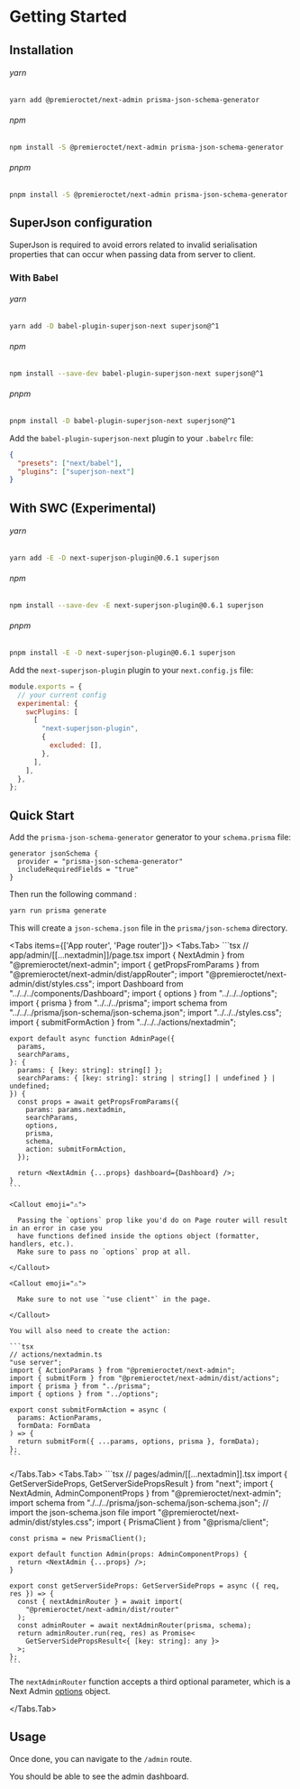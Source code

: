 
# Getting Started

## Installation

###### yarn

```bash
yarn add @premieroctet/next-admin prisma-json-schema-generator
```

###### npm

```bash
npm install -S @premieroctet/next-admin prisma-json-schema-generator
```

###### pnpm

```bash
pnpm install -S @premieroctet/next-admin prisma-json-schema-generator
```

## SuperJson configuration

SuperJson is required to avoid errors related to invalid serialisation properties that can occur when passing data from server to client.

### With Babel

###### yarn

```bash
yarn add -D babel-plugin-superjson-next superjson@^1
```

###### npm

```bash
npm install --save-dev babel-plugin-superjson-next superjson@^1
```

###### pnpm

```bash
pnpm install -D babel-plugin-superjson-next superjson@^1
```

Add the `babel-plugin-superjson-next` plugin to your `.babelrc` file:

```json
{
  "presets": ["next/babel"],
  "plugins": ["superjson-next"]
}
```

## With SWC (Experimental)

###### yarn

```bash
yarn add -E -D next-superjson-plugin@0.6.1 superjson
```

###### npm

```bash
npm install --save-dev -E next-superjson-plugin@0.6.1 superjson
```

###### pnpm

```bash
pnpm install -E -D next-superjson-plugin@0.6.1 superjson
```

Add the `next-superjson-plugin` plugin to your `next.config.js` file:

```js
module.exports = {
  // your current config
  experimental: {
    swcPlugins: [
      [
        "next-superjson-plugin",
        {
          excluded: [],
        },
      ],
    ],
  },
};
```

## Quick Start

Add the `prisma-json-schema-generator` generator to your `schema.prisma` file:

```prisma
generator jsonSchema {
  provider = "prisma-json-schema-generator"
  includeRequiredFields = "true"
}
```

Then run the following command :

```bash
yarn run prisma generate
```

This will create a `json-schema.json` file in the `prisma/json-schema` directory.

<Tabs items={['App router', 'Page router']}>
  <Tabs.Tab>
    ```tsx
    // app/admin/[[...nextadmin]]/page.tsx
    import { NextAdmin } from "@premieroctet/next-admin";
    import { getPropsFromParams } from "@premieroctet/next-admin/dist/appRouter";
    import "@premieroctet/next-admin/dist/styles.css";
    import Dashboard from "../../../components/Dashboard";
    import { options } from "../../../options";
    import { prisma } from "../../../prisma";
    import schema from "../../../prisma/json-schema/json-schema.json";
    import "../../../styles.css";
    import { submitFormAction } from "../../../actions/nextadmin";

    export default async function AdminPage({
      params,
      searchParams,
    }: {
      params: { [key: string]: string[] };
      searchParams: { [key: string]: string | string[] | undefined } | undefined;
    }) {
      const props = await getPropsFromParams({
        params: params.nextadmin,
        searchParams,
        options,
        prisma,
        schema,
        action: submitFormAction,
      });

      return <NextAdmin {...props} dashboard={Dashboard} />;
    }
    ```

    <Callout emoji="⚠️">

      Passing the `options` prop like you'd do on Page router will result in an error in case you
      have functions defined inside the options object (formatter, handlers, etc.).
      Make sure to pass no `options` prop at all.

    </Callout>

    <Callout emoji="⚠️">

      Make sure to not use `"use client"` in the page.

    </Callout>

    You will also need to create the action:

    ```tsx
    // actions/nextadmin.ts
    "use server";
    import { ActionParams } from "@premieroctet/next-admin";
    import { submitForm } from "@premieroctet/next-admin/dist/actions";
    import { prisma } from "../prisma";
    import { options } from "../options";

    export const submitFormAction = async (
      params: ActionParams,
      formData: FormData
    ) => {
      return submitForm({ ...params, options, prisma }, formData);
    };
    ```

  </Tabs.Tab>
  <Tabs.Tab>
    ```tsx
    // pages/admin/[[...nextadmin]].tsx
    import { GetServerSideProps, GetServerSidePropsResult } from "next";
    import { NextAdmin, AdminComponentProps } from "@premieroctet/next-admin";
    import schema from "./../../prisma/json-schema/json-schema.json"; // import the json-schema.json file
    import "@premieroctet/next-admin/dist/styles.css";
    import { PrismaClient } from "@prisma/client";

    const prisma = new PrismaClient();

    export default function Admin(props: AdminComponentProps) {
      return <NextAdmin {...props} />;
    }

    export const getServerSideProps: GetServerSideProps = async ({ req, res }) => {
      const { nextAdminRouter } = await import(
        "@premieroctet/next-admin/dist/router"
      );
      const adminRouter = await nextAdminRouter(prisma, schema);
      return adminRouter.run(req, res) as Promise<
        GetServerSidePropsResult<{ [key: string]: any }>
      >;
    };
    ```

The `nextAdminRouter` function accepts a third optional parameter, which is a Next Admin [options](/docs/api-docs#next-admin-options) object.

  </Tabs.Tab>
</Tabs>

## Usage

Once done, you can navigate to the `/admin` route.

You should be able to see the admin dashboard.
